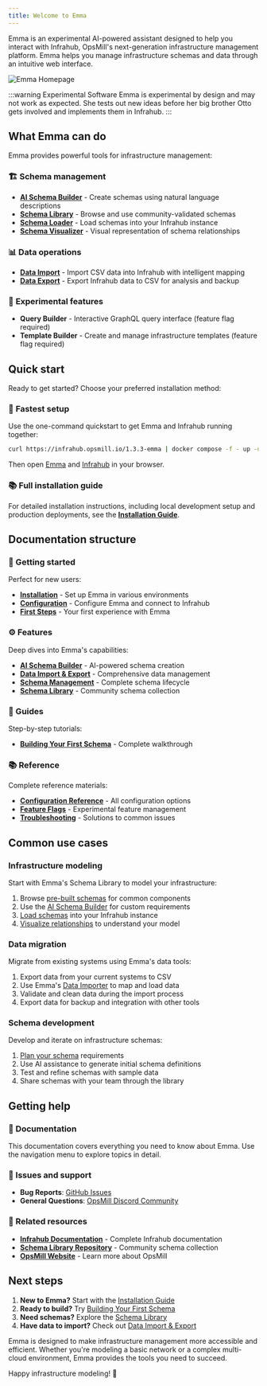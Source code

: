 ```yaml
---
title: Welcome to Emma
---
```


Emma is an experimental AI-powered assistant designed to help you interact with Infrahub, OpsMill's next-generation infrastructure management platform. Emma helps you manage infrastructure schemas and data through an intuitive web interface.

![Emma Homepage](static/home_page.png)

:::warning Experimental Software
Emma is experimental by design and may not work as expected. She tests out new ideas before her big brother Otto gets involved and implements them in Infrahub.
:::

## What Emma can do

Emma provides powerful tools for infrastructure management:

### 🏗️ **Schema management**

- **[AI Schema Builder](./features/schema-builder)** - Create schemas using natural language descriptions
- **[Schema Library](https://docs.infrahub.app/schema-library)** - Browse and use community-validated schemas
- **[Schema Loader](./features/schema-management)** - Load schemas into your Infrahub instance
- **[Schema Visualizer](./features/schema-management)** - Visual representation of schema relationships

### 📊 **Data operations**

- **[Data Import](./features/data-import-export)** - Import CSV data into Infrahub with intelligent mapping
- **[Data Export](./features/data-import-export)** - Export Infrahub data to CSV for analysis and backup

### 🔬 **Experimental features**

- **Query Builder** - Interactive GraphQL query interface (feature flag required)
- **Template Builder** - Create and manage infrastructure templates (feature flag required)

## Quick start

Ready to get started? Choose your preferred installation method:

### 🚀 **Fastest setup**

Use the one-command quickstart to get Emma and Infrahub running together:

```bash
curl https://infrahub.opsmill.io/1.3.3-emma | docker compose -f - up -d
```

Then open [Emma](http://localhost:8501) and [Infrahub](http://localhost:8000) in your browser.

### 📚 **Full installation guide**

For detailed installation instructions, including local development setup and production deployments, see the **[Installation Guide](./getting-started/installation)**.

## Documentation structure

### 🚀 Getting started

Perfect for new users:

- **[Installation](./getting-started/installation)** - Set up Emma in various environments
- **[Configuration](./getting-started/configuration)** - Configure Emma and connect to Infrahub
- **[First Steps](./getting-started/first-steps)** - Your first experience with Emma

### ⚙️ Features

Deep dives into Emma's capabilities:

- **[AI Schema Builder](./features/schema-builder)** - AI-powered schema creation
- **[Data Import & Export](./features/data-import-export)** - Comprehensive data management
- **[Schema Management](./features/schema-management)** - Complete schema lifecycle
- **[Schema Library](https://docs.infrahub.app/schema-library)** - Community schema collection

### 📖 Guides

Step-by-step tutorials:

- **[Building Your First Schema](./guides/building-your-first-schema)** - Complete walkthrough

### 📚 Reference

Complete reference materials:

- **[Configuration Reference](./reference/configuration)** - All configuration options
- **[Feature Flags](./reference/feature-flags)** - Experimental feature management
- **[Troubleshooting](./reference/troubleshooting)** - Solutions to common issues

## Common use cases

### Infrastructure modeling

Start with Emma's Schema Library to model your infrastructure:

1. Browse [pre-built schemas](https://docs.infrahub.app/schema-library) for common components
2. Use the [AI Schema Builder](./features/schema-builder) for custom requirements
3. [Load schemas](./features/schema-management) into your Infrahub instance
4. [Visualize relationships](./features/schema-management) to understand your model

### Data migration

Migrate from existing systems using Emma's data tools:

1. Export data from your current systems to CSV
2. Use Emma's [Data Importer](./features/data-import-export) to map and load data
3. Validate and clean data during the import process
4. Export data for backup and integration with other tools

### Schema development

Develop and iterate on infrastructure schemas:

1. [Plan your schema](./guides/building-your-first-schema) requirements
2. Use AI assistance to generate initial schema definitions
3. Test and refine schemas with sample data
4. Share schemas with your team through the library

## Getting help

### 📖 Documentation

This documentation covers everything you need to know about Emma. Use the navigation menu to explore topics in detail.

### 🐛 Issues and support

- **Bug Reports**: [GitHub Issues](https://github.com/opsmill/emma/issues)
- **General Questions**: [OpsMill Discord Community](https://discord.gg/opsmill)

### 🔗 Related resources

- **[Infrahub Documentation](https://docs.infrahub.app)** - Complete Infrahub documentation
- **[Schema Library Repository](https://docs.infrahub.app/schema-library)** - Community schema collection
- **[OpsMill Website](https://opsmill.com)** - Learn more about OpsMill

## Next steps

1. **New to Emma?** Start with the [Installation Guide](./getting-started/installation)
2. **Ready to build?** Try [Building Your First Schema](./guides/building-your-first-schema)
3. **Need schemas?** Explore the [Schema Library](https://docs.infrahub.app/schema-library)
4. **Have data to import?** Check out [Data Import & Export](./features/data-import-export)

Emma is designed to make infrastructure management more accessible and efficient. Whether you're modeling a basic network or a complex multi-cloud environment, Emma provides the tools you need to succeed.

Happy infrastructure modeling! 🚀